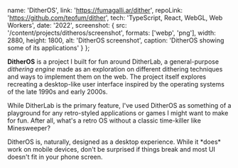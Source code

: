 
  name: 'DitherOS',
  link: 'https://fumagalli.ar/dither',
  repoLink: 'https://github.com/teofum/dither',
  tech: 'TypeScript, React, WebGL, Web Workers',
  date: '2022',
  screenshot: {
    src: '/content/projects/ditheros/screenshot',
    formats: ['webp', 'png'],
    width: 2880,
    height: 1800,
    alt: 'DitherOS screenshot',
    caption: 'DitherOS showing some of its applications'
  }
};

**DitherOS** is a project I built for fun around DitherLab, a general-purpose *dithering engine* made as an exploration on different dithering techniques and ways to implement them on the web. The project itself explores recreating a desktop-like user interface inspired by the operating systems of the late 1990s and early 2000s.

While DitherLab is the primary feature, I've used DitherOS as something of a playground for any retro-styled applications or games I might want to make for fun. After all, what's a retro OS without a classic time-killer like Minesweeper?

<div class='note'>
  DitherOS is, naturally, designed as a desktop experience. While it *does* work on mobile devices, don't be surprised if things break and most UI doesn't fit in your phone screen.
</div>